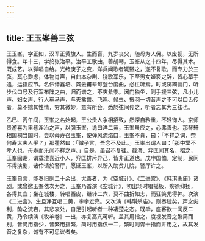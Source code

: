 ```yaml
---
---
---
```

title: 王玉峯善三弦
---



王玉峯，字正如，汉军正黄旗人。生而盲，九岁丧父，随母为人佣。以废视，无所得食。年十三，学於张治平。治平工歌曲，善胡琴，玉峯从之十四年，尽得其术。既成艺，以弹唱自给。光绪庚子之变，洋兵闻歌者辄嬲之，遂不复歌，而专力於三弦，冥心渺虑，体物肖声，自曲本杂剧、铙歌军乐，下至男女媟亵之辞，皆心摹手追，运指应节。名伶谭鑫培、龚云甫辈每登台度曲，必往听焉。时或踯躅营门，听步伐口号及行军布阵之曲，归而谱之，不爽絫黍。闭门独坐，则手援三弦，凡小儿声、妇女声、行人车马声，与夫禽兽、飞鸣、候虫、振羽一切音声之不可以口舌传者，莫不揣其性情，穷其微妙，意有所会，悉於弦间传之，听者忘其为三弦也。

乙巳、丙午间，玉峯之名始起，王公贵人争相招致，然深自矜重，不轻徇人。京师贵游喜为里巷淫冶之声，以强玉峯，诡曰洋二黄，玉峯虽应之，心弗善也。那琴轩相国桐当国时，尝以母寿召玉峯，使弹风流焰口，玉峯不肯，曰：「不祥之词，奈何寿太夫人乎？」那瞿然曰：「微子言，吾念不及此。」玉峯出谓人曰：「那中堂不孝人也，母寿而乐闻不祥之声。」自是，虽召不复往。载澧、弈匡闻其名，招之，玉峯固谢，谓载澧喜近小人，弈匡排斥异己，皆非正道也。戊申国恤，定制，民间不得演剧，诸伶请於警厅，愿延玉峯，以所入助贫儿院，警厅许之。

玉峯自言，能奏旧剧二十余出，尤善者，为《空城计》、《二进宫》、《韩琪杀庙》诸剧。或曾邀玉峯依次为之，玉峯乃首演《空城计》，初出场时唱摇板，疾徐抑扬，各得其宜；坐在城楼，转唱西皮，继转二六，莫不曲折如志，而狂笑尤得神。次演《二进宫》，生旦净互唱二黄，字字宏亮。又次演《韩琪杀庙》，则奏腔矣，声之尖利，韵之流宕，其悲哀处，自足引起听者一种凄楚之态。既毕，座客欲一闻反二黄，乃令续演《牧羊卷》一出，亦复高亢可听。盖其用指之，度视发音之繁简而别，音简用指少，音繁用指繁，简时用指仅一二，繁时则胥十指而并用之，故其发音之复杂，诚有不可思议者矣。